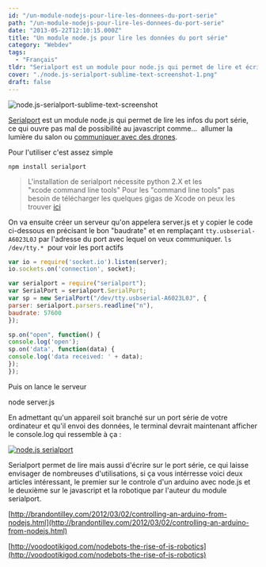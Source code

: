 ```yaml
---
id: "/un-module-nodejs-pour-lire-les-donnees-du-port-serie"
path: "/un-module-nodejs-pour-lire-les-donnees-du-port-serie"
date: "2013-05-22T12:10:15.000Z"
title: "Un module node.js pour lire les données du port série"
category: "Webdev"
tags: 
  - "Français"
tldr: "Serialport est un module pour node.js qui permet de lire et écrire les données d'un port série, cet article explique l'utilisation basique de serialport."
cover: "./node.js-serialport-sublime-text-screenshot-1.png"
draft: false
---
```


![node.js-serialport-sublime-text-screenshot](./node.js-serialport-sublime-text-screenshot-1.png)

[Serialport](https://npmjs.org/package/serialport) est un module node.js qui permet de lire les infos du port série, ce qui ouvre pas mal de possibilité au javascript comme...  allumer la lumière du salon ou [communiquer avec des drones](/posts/portfolio-item/station-de-controle-pour-drone/ "Station de controle pour drone").

Pour l'utiliser c'est assez simple

`npm install serialport`

> L'installation de serialport nécessite python 2.X et les "xcode command line tools" Pour les "command line tools" pas besoin de télécharger les quelques gigas de Xcode on peux les trouver [ici](https://github.com/kennethreitz/osx-gcc-installer#option-1-downloading-pre-built-binaries)

On va ensuite créer un serveur qu'on appelera server.js et y copier le code ci-dessous en précisant le bon "baudrate" et en remplaçant `tty.usbserial-A6023L0J` par l'adresse du port avec lequel on veux communiquer. `ls /dev/tty.*`  pour voir les port actifs

```javascript
var io = require('socket.io').listen(server); 
io.sockets.on('connection', socket);

var serialport = require("serialport");
var SerialPort = serialport.SerialPort;
var sp = new SerialPort("/dev/tty.usbserial-A6023L0J", {
parser: serialport.parsers.readline("n"),
baudrate: 57600
});

sp.on("open", function() {
console.log('open');
sp.on('data', function(data) {
console.log('data received: ' + data);
});
});
```
Puis on lance le serveur

node server.js

En admettant qu'un appareil soit branché sur un port série de votre ordinateur et qu'il envoi des données, le terminal devrait maintenant afficher le console.log qui ressemble à ça :

[![node.js serialport](./Screen-shot-2013-05-30-at-11.32.53-AM.png)](/posts/wp-content/uploads/2013/05/Screen-shot-2013-05-30-at-11.32.53-AM.png)

Serialport permet de lire mais aussi d'écrire sur le port série, ce qui laisse envisager de nombreuses d'utilisations, si ça vous intérresse voici deux articles intéressant, le premier sur le controle d'un arduino avec node.js et le deuxième sur le javascript et la robotique par l'auteur du module serialport.

[http://brandontilley.com/2012/03/02/controlling-an-arduino-from-nodejs.html](http://brandontilley.com/2012/03/02/controlling-an-arduino-from-nodejs.html)

[http://voodootikigod.com/nodebots-the-rise-of-js-robotics](http://voodootikigod.com/nodebots-the-rise-of-js-robotics)
